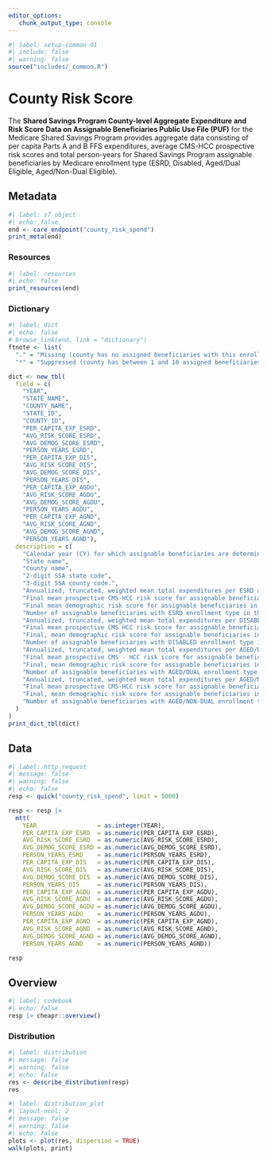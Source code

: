 ```yaml
---
editor_options: 
   chunk_output_type: console
---
```


```r
#| label: setup-common-01
#| include: false
#| warning: false
source("includes/_common.R")
```

# County Risk Score {#sec-crisk}

The __Shared Savings Program County-level Aggregate Expenditure and Risk Score Data on Assignable Beneficiaries Public Use File (PUF)__ for the Medicare Shared Savings Program provides aggregate data consisting of per capita Parts A and B FFS expenditures, average CMS-HCC prospective risk scores and total person-years for Shared Savings Program assignable beneficiaries by Medicare enrollment type (ESRD, Disabled, Aged/Dual Eligible, Aged/Non-Dual Eligible). 

## Metadata

```r
#| label: s7_object
#| echo: false
end <- care_endpoint("county_risk_spend")
print_meta(end)
```

### Resources

```r
#| label: resources
#| echo: false
print_resources(end)
```

### Dictionary

```r
#| label: dict
#| echo: false
# browse_link(end, link = "dictionary")
ftnote <- list(
  "." = "Missing (county has no assigned beneficiaries with this enrollment type)",
  "*" = "Suppressed (county has between 1 and 10 assigned beneficiaries with this enrollment type")

dict <- new_tbl(
  field = c(
    "YEAR", 
    "STATE_NAME", 
    "COUNTY_NAME", 
    "STATE_ID", 
    "COUNTY_ID", 
    "PER_CAPITA_EXP_ESRD", 
    "AVG_RISK_SCORE_ESRD", 
    "AVG_DEMOG_SCORE_ESRD", 
    "PERSON_YEARS_ESRD", 
    "PER_CAPITA_EXP_DIS", 
    "AVG_RISK_SCORE_DIS", 
    "AVG_DEMOG_SCORE_DIS", 
    "PERSON_YEARS_DIS", 
    "PER_CAPITA_EXP_AGDU", 
    "AVG_RISK_SCORE_AGDU",
    "AVG_DEMOG_SCORE_AGDU", 
    "PERSON_YEARS_AGDU",
    "PER_CAPITA_EXP_AGND",
    "AVG_RISK_SCORE_AGND",
    "AVG_DEMOG_SCORE_AGND",
    "PERSON_YEARS_AGND"),
  description = c(
    "Calendar year (CY) for which assignable beneficiaries are determined and per capita expenditures, average risk scores, and person years are calculated.",
    "State name",
    "County name",
    "2-digit SSA state code",
    "3-digit SSA county code.",
    "Annualized, truncated, weighted mean total expenditures per ESRD assignable beneficiary person year in the county.",
    "Final mean prospective CMS-HCC risk score for assignable beneficiaries in ESRD enrollment type in the county, based on the year's applicable risk adjustment model, renormalized so that the mean national FFS risk score equals 1.0.",
    "Final mean demographic risk score for assignable beneficiaries in ESRD enrollment type in the county, based on the year's applicable risk adjustment model, renormalized so that the mean national FFS risk score equals 1.0.",
    "Number of assignable beneficiaries with ESRD enrollment type in the county, adjusted for the total number of months that each beneficiary was classified as ESRD and was enrolled in Part A and Part B and was not enrolled in a Medicare Group Health Plan.",
    "Annualized, truncated, weighted mean total expenditures per DISABLED assignable beneficiary person year in the county.",
    "Final mean prospective CMS HCC risk score for assignable beneficiaries in DISABLED enrollment type in the county, based on the applicable risk adjustment model for that year, renormalized so that the mean national FFS risk score for the assignable DISABLED population equals 1.0.",
    "Final, mean demographic risk score for assignable beneficiaries in DISABLED enrollment type in the county, based on the applicable risk adjustment model for that year, renormalized so that the mean national FFS risk score for the assignable DISABLED population equals 1.0.",
    "Number of assignable beneficiaries with DISABLED enrollment type in the county, adjusted for the total number of months that each beneficiary was classified as DISABLED and was enrolled in Part A and Part B and was not enrolled in a Medicare Group Health Plan.", 
    "Annualized, truncated, weighted mean total expenditures per AGED/DUAL assignable beneficiary person year in the county.",
    "Final mean prospective CMS - HCC risk score for assignable beneficiaries in AGED/DUAL enrollment type in the county, based on the applicable risk adjustment model for that year, renormalized so that the mean national FFS risk score for the assignable AGED / DUAL population equals 1.0.",
    "Final, mean demographic risk score for assignable beneficiaries in AGED/DUAL enrollment type in the county, based on the applicable risk adjustment model for that year, renormalized so that the mean national FFS risk score for the assignable AGED/DUAL population equals 1.0.",
    "Number of assignable beneficiaries with AGED/DUAL enrollment type in the county, adjusted for the total number of months that each beneficiary was classified as AGED/DUAL and was enrolled in Part A and Part B and was not enrolled in a Medicare Group Health Plan.",
    "Annualized, truncated, weighted mean total expenditures per AGED/NON-DUAL assignable beneficiary person year in the county.",
    "Final mean prospective CMS-HCC risk score for assignable beneficiaries in AGED/NON-DUAL enrollment type in the county, based on the applicable risk adjustment model for that year, renormalized so that the mean national FFS risk score for the assignable AGED/NON-DUAL population equals 1.0.", 
    "Final, mean demographic risk score for assignable beneficiaries in AGED/NON-DUAL enrollment type in the county, based on the applicable risk adjustment model for that year, renormalized so that the mean national FFS risk score for the assignable AGED/NON-DUAL population equals 1.0.",
    "Number of assignable beneficiaries with AGED/NON-DUAL enrollment type in the county, adjusted for the total number of months that each beneficiary was classified as AGED/DUAL and was enrolled in Part A and Part B and was not enrolled in a Medicare Group Health Plan."
  )
)
print_dict_tbl(dict)
```

## Data

```r
#| label: http_request
#| message: false
#| warning: false
#| echo: false
resp <- quick("county_risk_spend", limit = 5000)

resp <- resp |>
  mtt(
    YEAR                 = as.integer(YEAR),
    PER_CAPITA_EXP_ESRD  = as.numeric(PER_CAPITA_EXP_ESRD),
    AVG_RISK_SCORE_ESRD  = as.numeric(AVG_RISK_SCORE_ESRD),
    AVG_DEMOG_SCORE_ESRD = as.numeric(AVG_DEMOG_SCORE_ESRD),
    PERSON_YEARS_ESRD    = as.numeric(PERSON_YEARS_ESRD),
    PER_CAPITA_EXP_DIS   = as.numeric(PER_CAPITA_EXP_DIS),
    AVG_RISK_SCORE_DIS   = as.numeric(AVG_RISK_SCORE_DIS),
    AVG_DEMOG_SCORE_DIS  = as.numeric(AVG_DEMOG_SCORE_DIS),
    PERSON_YEARS_DIS     = as.numeric(PERSON_YEARS_DIS),
    PER_CAPITA_EXP_AGDU  = as.numeric(PER_CAPITA_EXP_AGDU),
    AVG_RISK_SCORE_AGDU  = as.numeric(AVG_RISK_SCORE_AGDU),
    AVG_DEMOG_SCORE_AGDU = as.numeric(AVG_DEMOG_SCORE_AGDU),
    PERSON_YEARS_AGDU    = as.numeric(PERSON_YEARS_AGDU),
    PER_CAPITA_EXP_AGND  = as.numeric(PER_CAPITA_EXP_AGND),
    AVG_RISK_SCORE_AGND  = as.numeric(AVG_RISK_SCORE_AGND),
    AVG_DEMOG_SCORE_AGND = as.numeric(AVG_DEMOG_SCORE_AGND),
    PERSON_YEARS_AGND    = as.numeric(PERSON_YEARS_AGND))

resp
```

## Overview

```r
#| label: codebook
#| echo: false
resp |> cheapr::overview()
```

### Distribution

```r
#| label: distribution
#| message: false
#| warning: false
#| echo: false
res <- describe_distribution(resp)
res
```

```r
#| label: distribution_plot
#| layout-ncol: 2
#| message: false
#| warning: false
#| echo: false
plots <- plot(res, dispersion = TRUE)
walk(plots, print)
```
